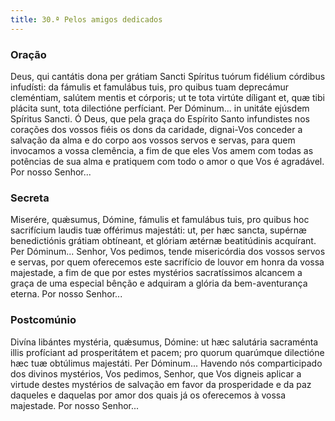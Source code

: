 ```yaml
---
title: 30.ª Pelos amigos dedicados
---
```


### Oração

<div class="side-by-side not-content">
  <span>
    Deus, qui cantátis dona per grátiam Sancti Spíritus tuórum fidélium córdibus
    infudísti: da fámulis et famulábus tuis, pro quibus tuam deprecámur
    cleméntiam, salútem mentis et córporis; ut te tota virtúte díligant et, quæ
    tibi plácita sunt, tota dilectióne perfíciant. Per Dóminum... in unitáte
    ejúsdem Spíritus Sancti.
  </span>
  <span>
    Ó Deus, que pela graça do Espírito Santo infundistes nos corações dos vossos
    fiéis os dons da caridade, dignai-Vos conceder a salvação da alma e do corpo
    aos vossos servos e servas, para quem invocamos a vossa clemência, a fim de
    que eles Vos amem com todas as potências de sua alma e pratiquem com todo o
    amor o que Vos é agradável. Por nosso Senhor...
  </span>
</div>

### Secreta

<div class="side-by-side not-content">
  <span>
    Miserére, quǽsumus, Dómine, fámulis et famulábus tuis, pro quibus hoc
    sacrifícium laudis tuæ offérimus majestáti: ut, per hæc sancta, supérnæ
    benedictiónis grátiam obtíneant, et glóriam ætérnæ beatitúdinis acquírant.
    Per Dóminum...
  </span>
  <span>
    Senhor, Vos pedimos, tende misericórdia dos vossos servos e servas, por quem
    oferecemos este sacrifício de louvor em honra da vossa majestade, a fim de
    que por estes mystérios sacratíssimos alcancem a graça de uma especial
    bênção e adquiram a glória da bem-aventurança eterna. Por nosso Senhor...
  </span>
</div>

### Postcomúnio

<div class="side-by-side not-content">
  <span>
    Divína libántes mystéria, quǽsumus, Dómine: ut hæc salutária sacraménta
    illis profíciant ad prosperitátem et pacem; pro quorum quarúmque dilectióne
    hæc tuæ obtúlimus majestáti. Per Dóminum...
  </span>
  <span>
    Havendo nós comparticipado dos divinos mystérios, Vos pedimos, Senhor, que
    Vos digneis aplicar a virtude destes mystérios de salvação em favor da
    prosperidade e da paz daqueles e daquelas por amor dos quais já os
    oferecemos à vossa majestade. Por nosso Senhor...
  </span>
</div>
